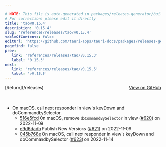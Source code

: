 ```yaml
---

# NOTE: This file is auto-generated in packages/releases-generator/build.ts
# For corrections please edit it directly
title: 'tao@0.15.4'
description: '0.15.4'
slug: 'references/releases/tao/v0.15.4'
tableOfContents: false
editUrl: 'https://github.com/tauri-apps/tauri-docs/packages/releases-generator/build.ts'
pagefind: false
prev:
   link: 'references/releases/tao/v0.15.3'
   label: '0.15.3'
next:
   link: 'references/releases/tao/v0.15.5'
   label: 'v0.15.5'
---
```


			

<ReleaseSidebar slug="references/releases/tao"  packageName="tao" />

<div style="margin-bottom:3rem; display: flex; justify-content: space-between; align-items: center"><span>[Return](/releases)</span><span><a href="https://github.com/tauri-apps/tao/releases/tag/tao-v0.15.4">View on GitHub</a></span></div>

- On macOS, call next responder in view&#39;s keyDown and doCommandbySelector.
  - [516e5fcd](https://github.com/tauri-apps/tao/commit/516e5fcd50de601330f3434ecd00bf5889f1a5cc) On macOS, remove `doCommandBySelector` in view ([#620](https://github.com/tauri-apps/tao/pull/620)) on 2022-11-09
  - [e9d6dadb](https://github.com/tauri-apps/tao/commit/e9d6dadb59fd8d5d32704a5d80d8d587f5d581ca) Publish New Versions ([#621](https://github.com/tauri-apps/tao/pull/621)) on 2022-11-09
  - [045b768e](https://github.com/tauri-apps/tao/commit/045b768e30b4dc261edcaba4b8ed8ec9fee8305e) On macOS, call next responder in view&#39;s keyDown and doCommandbySelector ([#623](https://github.com/tauri-apps/tao/pull/623)) on 2022-11-14


